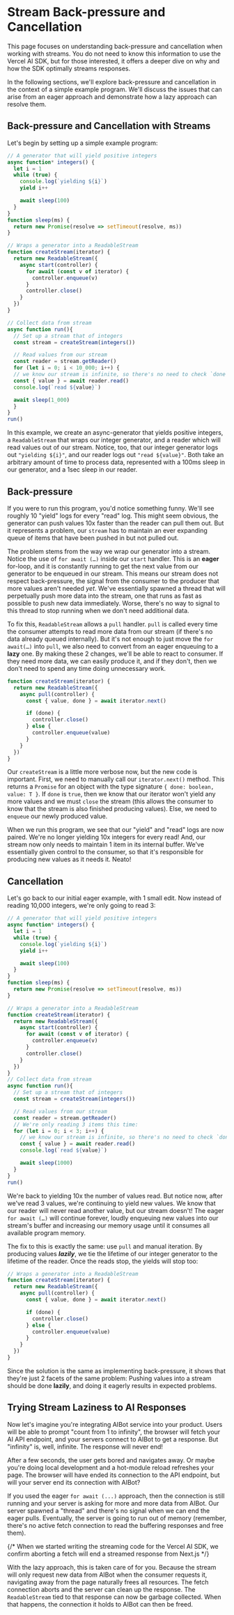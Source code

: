 # Stream Back-pressure and Cancellation

This page focuses on understanding back-pressure and cancellation when working with streams. You do not need to know this information to use the Vercel AI SDK, but for those interested, it offers a deeper dive on why and how the SDK optimally streams responses.

In the following sections, we'll explore back-pressure and cancellation in the context of a simple example program. We'll discuss the issues that can arise from an eager approach and demonstrate how a lazy approach can resolve them.

## Back-pressure and Cancellation with Streams

Let's begin by setting up a simple example program:

```jsx
// A generator that will yield positive integers
async function* integers() {
  let i = 1
  while (true) {
    console.log(`yielding ${i}`)
    yield i++

    await sleep(100)
  }
}
function sleep(ms) {
  return new Promise(resolve => setTimeout(resolve, ms))
}

// Wraps a generator into a ReadableStream
function createStream(iterator) {
  return new ReadableStream({
    async start(controller) {
      for await (const v of iterator) {
        controller.enqueue(v)
      }
      controller.close()
    }
  })
}

// Collect data from stream
async function run(){
  // Set up a stream that of integers
  const stream = createStream(integers())

  // Read values from our stream
  const reader = stream.getReader()
  for (let i = 0; i < 10_000; i++) {
  // we know our stream is infinite, so there's no need to check `done`.
  const { value } = await reader.read()
  console.log(`read ${value}`)

  await sleep(1_000)
  }
}
run()
```

In this example, we create an async-generator that yields positive integers, a `ReadableStream` that wraps our integer generator, and a reader which will read values out of our stream. Notice, too, that our integer generator logs out `"yielding ${i}"`, and our reader logs out `"read ${value}"`. Both take an arbitrary amount of time to process data, represented with a 100ms sleep in our generator, and a 1sec sleep in our reader.

## Back-pressure

If you were to run this program, you'd notice something funny. We'll see roughly 10 "yield" logs for every "read" log. This might seem obvious, the generator can push values 10x faster than the reader can pull them out. But it represents a problem, our `stream` has to maintain an ever expanding queue of items that have been pushed in but not pulled out.

The problem stems from the way we wrap our generator into a stream. Notice the use of `for await (…)` inside our `start` handler. This is an **eager** for-loop, and it is constantly running to get the next value from our generator to be enqueued in our stream. This means our stream does not respect back-pressure, the signal from the consumer to the producer that more values aren't needed _yet_. We've essentially spawned a thread that will perpetually push more data into the stream, one that runs as fast as possible to push new data immediately. Worse, there's no way to signal to this thread to stop running when we don't need additional data.

To fix this, `ReadableStream` allows a `pull` handler. `pull` is called every time the consumer attempts to read more data from our stream (if there's no data already queued internally). But it's not enough to just move the `for await(…)` into `pull`, we also need to convert from an eager enqueuing to a **lazy** one. By making these 2 changes, we'll be able to react to consumer. If they need more data, we can easily produce it, and if they don't, then we don't need to spend any time doing unnecessary work.

```jsx
function createStream(iterator) {
  return new ReadableStream({
    async pull(controller) {
      const { value, done } = await iterator.next()

      if (done) {
        controller.close()
      } else {
        controller.enqueue(value)
      }
    }
  })
}
```

Our `createStream` is a little more verbose now, but the new code is important. First, we need to manually call our `iterator.next()` method. This returns a `Promise` for an object with the type signature `{ done: boolean, value: T }`. If `done` is `true`, then we know that our iterator won't yield any more values and we must `close` the stream (this allows the consumer to know that the stream is also finished producing values). Else, we need to `enqueue` our newly produced value.

When we run this program, we see that our "yield" and "read" logs are now paired. We're no longer yielding 10x integers for every read! And, our stream now only needs to maintain 1 item in its internal buffer. We've essentially given control to the consumer, so that it's responsible for producing new values as it needs it. Neato!

## Cancellation

Let's go back to our initial eager example, with 1 small edit. Now instead of reading 10,000 integers, we're only going to read 3:

```jsx
// A generator that will yield positive integers
async function* integers() {
  let i = 1
  while (true) {
    console.log(`yielding ${i}`)
    yield i++

    await sleep(100)
  }
}
function sleep(ms) {
  return new Promise(resolve => setTimeout(resolve, ms))
}

// Wraps a generator into a ReadableStream
function createStream(iterator) {
  return new ReadableStream({
    async start(controller) {
      for await (const v of iterator) {
        controller.enqueue(v)
      }
      controller.close()
    }
  })
}
// Collect data from stream
async function run(){
  // Set up a stream that of integers
  const stream = createStream(integers())

  // Read values from our stream
  const reader = stream.getReader()
  // We're only reading 3 items this time:
  for (let i = 0; i < 3; i++) {
    // we know our stream is infinite, so there's no need to check `done`.
    const { value } = await reader.read()
    console.log(`read ${value}`)

    await sleep(1000)
  }
}
run()
```

We're back to yielding 10x the number of values read. But notice now, after we've read 3 values, we're continuing to yield new values. We know that our reader will never read another value, but our stream doesn't! The eager `for await (…)` will continue forever, loudly enqueuing new values into our stream's buffer and increasing our memory usage until it consumes all available program memory.

The fix to this is exactly the same: use `pull` and manual iteration. By producing values _**lazily**_, we tie the lifetime of our integer generator to the lifetime of the reader. Once the reads stop, the yields will stop too:

```jsx
// Wraps a generator into a ReadableStream
function createStream(iterator) {
  return new ReadableStream({
    async pull(controller) {
      const { value, done } = await iterator.next()

      if (done) {
        controller.close()
      } else {
        controller.enqueue(value)
      }
    }
  })
}
```

Since the solution is the same as implementing back-pressure, it shows that they're just 2 facets of the same problem: Pushing values into a stream should be done **lazily**, and doing it eagerly results in expected problems.

## Trying Stream Laziness to AI Responses

Now let's imagine you're integrating AIBot service into your product. Users will be able to prompt "count from 1 to infinity", the browser will fetch your AI API endpoint, and your servers connect to AIBot to get a response. But "infinity" is, well, infinite. The response will never end!

After a few seconds, the user gets bored and navigates away. Or maybe you're doing local development and a hot-module reload refreshes your page. The browser will have ended its connection to the API endpoint, but will your server end its connection with AIBot?

If you used the eager `for await (...)` approach, then the connection is still running and your server is asking for more and more data from AIBot. Our server spawned a "thread" and there's no signal when we can end the eager pulls. Eventually, the server is going to run out of memory (remember, there's no active fetch connection to read the buffering responses and free them).

{/* When we started writing the streaming code for the Vercel AI SDK, we confirm aborting a fetch will end a streamed response from Next.js */}

With the lazy approach, this is taken care of for you. Because the stream will only request new data from AIBot when the consumer requests it, navigating away from the page naturally frees all resources. The fetch connection aborts and the server can clean up the response. The `ReadableStream` tied to that response can now be garbage collected. When that happens, the connection it holds to AIBot can then be freed.
